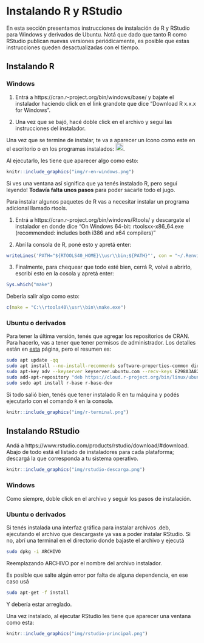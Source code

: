 # Instalando R y RStudio

En esta sección presentamos instrucciones de instalación de R y RStudio para Windows y derivados de Ubuntu. 
Notá que dado que tanto R como RStudio publican nuevas versiones periódicamente, es posible que estas instrucciones queden desactualizadas con el tiempo. 

## Instalando R {-}

### Windows {-}

1. Entrá a https://cran.r-project.org/bin/windows/base/ y bajate el instalador haciendo click en el link grandote que dice “Download R x.x.x for Windows”. 


2. Una vez que se bajó, hacé doble click en el archivo y seguí las instrucciones del instalador.

Una vez que se termine de instalar, te va a aparecer un ícono como este en el escritorio o en los programas instalados: ![Logo de R](img/r-logo.jpeg){height=20px}.

Al ejecutarlo, les tiene que aparecer algo como esto: 

```r
knitr::include_graphics("img/r-en-windows.png")
```

Si ves una ventana así significa que ya tenés instalado R, pero seguí leyendo! 
**Todavía falta unos pasos** para poder sacarle todo el jugo.

Para instalar algunos paquetes de R vas a necesitar instalar un programa adicional llamado rtools. 

1. Entrá a https://cran.r-project.org/bin/windows/Rtools/ y descargate el instalador en donde dice "On Windows 64-bit:  rtoolsxx-x86_64.exe (recommended: includes both i386 and x64 compilers)"

2. Abrí la consola de R, poné esto y apretá enter:

```r
writeLines('PATH="${RTOOLS40_HOME}\\usr\\bin;${PATH}"', con = "~/.Renviron")
```

3. Finalmente, para chequear que todo esté bien, cerrá R, volvé a abrirlo, escribí esto en la cosola y apretá enter:

```r
Sys.which("make")
```

Debería salir algo como esto:
```r
c(make = "C:\\rtools40\\usr\\bin\\make.exe")
```


### Ubuntu o derivados {-}

Para tener la última versión, tenés que agregar los repositorios de CRAN. Para hacerlo, vas a tener que tener permisos de administrador. 
Los detalles están en [esta](https://cran.r-project.org/bin/linux/ubuntu/) página, pero el resumen es:

```bash
sudo apt update -qq
sudo apt install --no-install-recommends software-properties-common dirmngr
sudo apt-key adv --keyserver keyserver.ubuntu.com --recv-keys E298A3A825C0D65DFD57CBB651716619E084DAB9
sudo add-apt-repository "deb https://cloud.r-project.org/bin/linux/ubuntu $(lsb_release -cs)-cran40/"
sudo sudo apt install r-base r-base-dev
```

Si todo salió bien, tenés que tener instalado R en tu máquina y podés ejecutarlo con el comando `R` en la consola.


```r
knitr::include_graphics("img/r-terminal.png")
```


## Instalando RStudio {-}

Andá a https://www.rstudio.com/products/rstudio/download/#download. 
Abajo de todo está el listado de instaladores para cada plataforma; descargá la que corresponda a tu sistema operativo.


```r
knitr::include_graphics("img/rstudio-descarga.png")
```


### Windows {-}

Como siempre, doble click en el archivo y seguir los pasos de instalación.

### Ubuntu o derivados {-}

Si tenés instalada una interfaz gráfica para instalar archivos .deb, ejecutando el archivo que descargaste ya vas a poder instalar RStudio. 
Si no, abrí una terminal en el directorio donde bajaste el archivo y ejecutá

```bash
sudo dpkg -i ARCHIVO
```

Reemplazando ARCHIVO por el nombre del archivo instalador.

Es posible que salte algún error por falta de alguna dependencia, en ese caso usá

```bash
sudo apt-get -f install
```

Y debería estar arreglado.

Una vez instalado, al ejecutar RStudio les tiene que aparecer una ventana como esta:

```r
knitr::include_graphics("img/rstudio-principal.png")
```